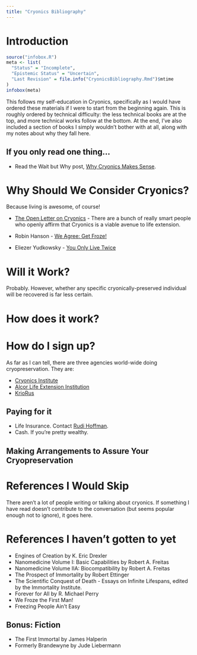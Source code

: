 ```yaml
---
title: "Cryonics Bibliography"
---
```


# Introduction

```r
source("infobox.R")
meta <- list(
  "Status" = "Incomplete",
  "Epistemic Status" = "Uncertain",
  "Last Revision" = file.info("CryonicsBibliography.Rmd")$mtime
)
infobox(meta)
```

This follows my self-education in Cryonics, specifically as I would have ordered these materials if I were to start from the beginning again. This is roughly ordered by technical difficulty: the less technical books are at the top, and more technical works follow at the bottom. At the end, I’ve also included a section of books I simply wouldn’t bother with at all, along with my notes about why they fall here.

## If you only read one thing...

* Read the Wait but Why post, [Why Cryonics Makes Sense](http://waitbutwhy.com/2016/03/cryonics.html).

# Why Should We Consider Cryonics?

Because living is awesome, of course!

* [The Open Letter on Cryonics](http://www.evidencebasedcryonics.org/scientists-open-letter-on-cryonics/) - There are a bunch of really smart people who openly affirm that Cryonics is a viable avenue to life extension.

* Robin Hanson - [We Agree: Get Froze!](http://www.overcomingbias.com/2008/12/we-agree-get-froze.html)
* Eliezer Yudkowsky - [You Only Live Twice](http://lesswrong.com/lw/wq/you_only_live_twice/)

# Will it Work?

Probably. However, whether any specific cryonically-preserved individual will be recovered is far less certain.

# How does it work?

# How do I sign up?

As far as I can tell, there are three agencies world-wide doing cryopreservation. They are:

* [Cryonics Institute](http://cryonics.org/become.html)
* [Alcor Life Extension Institution](http://www.alcor.org/BecomeMember/index.html)
* [KrioRus](http://www.kriorus.ru/en)

## Paying for it

* Life Insurance. Contact [Rudi Hoffman](http://www.rudihoffman.com/).
* Cash. If you're pretty wealthy.

## Making Arrangements to Assure Your Cryopreservation

# References I Would Skip

There aren't a lot of people writing or talking about cryonics. If something I have read doesn’t contribute to the conversation (but seems popular enough not to ignore), it goes here.

# References I haven't gotten to yet

* Engines of Creation by K. Eric Drexler
* Nanomedicine Volume I: Basic Capabilities by Robert A. Freitas
* Nanomedicine Volume IIA: Biocompatibility by Robert A. Freitas
* The Prospect of Immortality by Robert Ettinger
* The Scientific Conquest of Death - Essays on Infinite Lifespans, edited by the Immortality Institute.
* Forever for All by R. Michael Perry
* We Froze the First Man!
* Freezing People Ain't Easy

## Bonus: Fiction

* The First Immortal by James Halperin
* Formerly Brandewyne by Jude Liebermann
